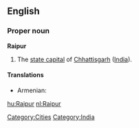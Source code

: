==English==
===Proper noun===
'''Raipur'''
#The [[state capital]] of [[Chhattisgarh]] ([[India]]).

====Translations====
{{trans-top|capital}}
{{trans-mid}}
* Armenian: {{t|hy|Ռայպուր|tr=Ṙaypur|sc=Armn}}
{{trans-bottom}}

[[Category:Cities]]
[[Category:India]]
[[hu:Raipur]]
[[nl:Raipur]]